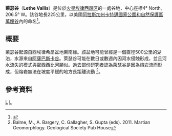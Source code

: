 {{MarsGeo
|name=Lethe Vallis
|image=
|caption=
|location=[[火星|火星]][[埃律西昂区|埃律西昂区]]
|latitude=4
|N_or_S=N
|longitude=206.5
|E_or_W=W
|type=
|dimensions=
|discoverer=
|naming={{link-en|莱瑟河|River Lethe}}
}}
'''萊瑟谷'''（'''Lethe Vallis'''）是位於[[火星|火星]][[埃律西昂区|埃律西昂区]]的一處谷地，中心座標4° North, 206.5° W。該谷地長225公里，以美國[[阿拉斯加州|阿拉斯加州]][[卡特邁國家公園和自然保護區|卡特邁國家公園和自然保護區]][[萬煙谷|萬煙谷]]內的{{link-en|莱瑟河|River Lethe}}命名<ref>{{Cite web |url=http://planetarynames.wr.usgs.gov/ |title=Gazetteer of Planetary Nomenclature, International Astronomical Union (IAU) Working Group for Planetary System Nomenclature (WGPSN) |accessdate=2016-12-18 |archive-date=2019-12-05 |archive-url=https://web.archive.org/web/20191205162958/https://planetarynames.wr.usgs.gov/ |dead-url=no }}</ref>。  

==概要==
萊瑟谷起源自西埃律希昂盆地東南緣。該盆地可能曾經是一個直徑500公里的湖泊，水源來自[[阿薩巴斯卡谷|阿薩巴斯卡谷]]。萊瑟谷可能在數日或數週內因河水侵蝕形成，並且河水流失的模式與密西西比河類似。過去部份研究者認為萊瑟谷是因為熔岩流而形成，但熔岩無法在坡度平緩的地方長距離流動 <ref>Balme, M.,  A. Bargery, C. Gallagher, S. Gupta (eds).  2011.  Martian Geomorphlogy. Geological Society Pub House</ref>。

==參考資料==
{{reflist}}

{{火星}}
{{portal bar|火星}}

[[Category:火星峽谷|L]]
[[Category:埃律西昂区|L]]


{{Mars-stub}}
